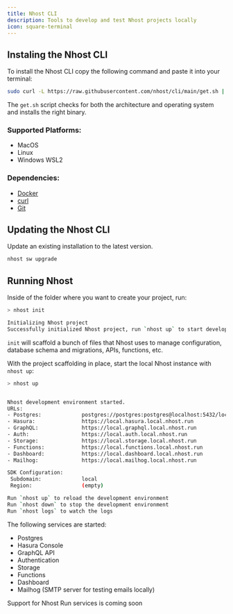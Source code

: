 ```yaml
---
title: Nhost CLI
description: Tools to develop and test Nhost projects locally
icon: square-terminal
---
```


## Instaling the Nhost CLI

To install the Nhost CLI copy the following command and paste it into your terminal:

```bash
sudo curl -L https://raw.githubusercontent.com/nhost/cli/main/get.sh | bash
```

The `get.sh` script checks for both the architecture and operating system and installs the right binary.

### Supported Platforms:

- MacOS
- Linux
- Windows WSL2

### Dependencies:

- [Docker](https://docs.docker.com/get-docker/)
- [curl](https://curl.se/)
- [Git](https://git-scm.com/downloads)

## Updating the Nhost CLI

Update an existing installation to the latest version.

```bash Terminal
nhost sw upgrade
```

## Running Nhost

Inside of the folder where you want to create your project, run:

```bash Terminal
> nhost init

Initializing Nhost project
Successfully initialized Nhost project, run `nhost up` to start development
```

`init` will scaffold a bunch of files that Nhost uses to manage configuration, database schema and migrations, APIs, functions, etc.

With the project scaffolding in place, start the local Nhost instance with `nhost up`:

```bash Terminal
> nhost up


Nhost development environment started.
URLs:
- Postgres:             postgres://postgres:postgres@localhost:5432/local
- Hasura:               https://local.hasura.local.nhost.run
- GraphQL:              https://local.graphql.local.nhost.run
- Auth:                 https://local.auth.local.nhost.run
- Storage:              https://local.storage.local.nhost.run
- Functions:            https://local.functions.local.nhost.run
- Dashboard:            https://local.dashboard.local.nhost.run
- Mailhog:              https://local.mailhog.local.nhost.run

SDK Configuration:
 Subdomain:             local
 Region:                (empty)

Run `nhost up` to reload the development environment
Run `nhost down` to stop the development environment
Run `nhost logs` to watch the logs
```

The following services are started:

- Postgres
- Hasura Console
- GraphQL API
- Authentication
- Storage
- Functions
- Dashboard
- Mailhog (SMTP server for testing emails locally)

<Info>Support for Nhost Run services is coming soon</Info>
